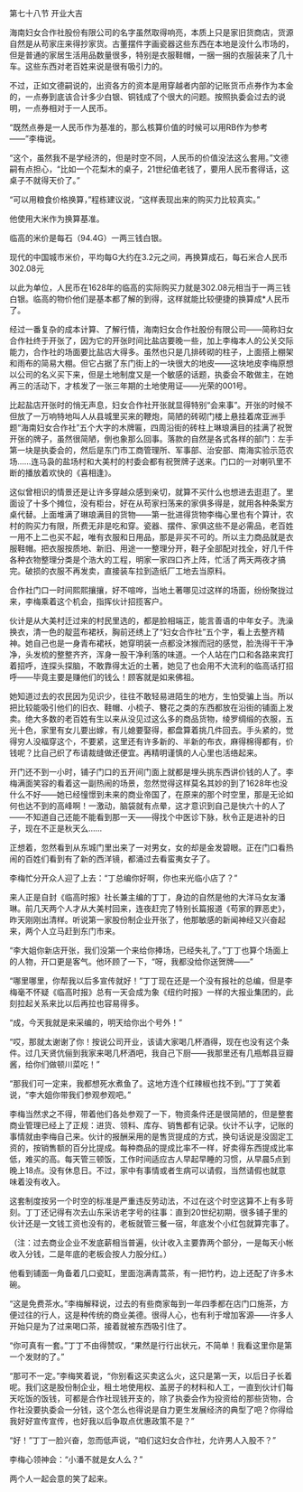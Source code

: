 

第七十八节 开业大吉

海南妇女合作社股份有限公司的名字虽然取得响亮，本质上只是家旧货商店，货源自然是从苟家庄来得抄家货。古董摆件字画瓷器这些东西在本地是没什么市场的，但是普通的家居生活用品数量很多，特别是衣服鞋帽，一捆一捆的衣服装来了几十车。这些东西对老百姓来说是很有吸引力的。

不过，正如文德嗣说的，出资各方的资本是用穿越者内部的记账货币点券作为本金的，一点券到底该合计多少白银、铜钱成了个很大的问题。按照执委会过去的说明，一点券相对于一人民币。

“既然点券是一人民币作为基准的，那么核算价值的时候可以用RB作为参考――”李梅说。

“这个，虽然我不是学经济的，但是时空不同，人民币的价值没法这么套用。”文德嗣有点担心，“比如一个花梨木的桌子，21世纪值老钱了，要用人民币套得话，这桌子不就得天价了。”

“可以用粮食价格换算，”程栋建议说，“这样表现出来的购买力比较真实。”

他使用大米作为换算基准。

临高的米价是每石（94.4G）一两三钱白银。

现代的中国城市米价，平均每G大约在3.2元之间，再换算成石，每石米合人民币302.08元

以此为单位，人民币在1628年的临高的实际购买力就是302.08元相当于一两三钱白银。临高的物价他们是基本都了解的到得，这样就能比较便捷的换算成*人民币了。

经过一番复杂的成本计算、了解行情，海南妇女合作社股份有限公司――简称妇女合作社终于开张了，因为它的开张时间比盐店要晚一些，加上李梅本人的公关交际能力，合作社的场面要比盐店大得多。虽然也只是几排砖砌的柱子，上面搭上棚架和雨布的简易大棚。但它占据了东门街上的一块很大的地皮――这块地皮李梅原想以公司的名义买下来，但是土地制度又是一个敏感的话题，执委会不敢做主，在她再三的活动下，才核发了一张三年期的土地使用证――光荣的001号。

比起盐店开张时的悄无声息，妇女合作社开张就显得特别“会来事”。开张的时候不但放了一万响特地叫人从县城里买来的鞭炮，简陋的砖砌门楼上悬挂着席亚洲手题“海南妇女合作社”五个大字的木牌匾，四周沿街的砖柱上琳琅满目的挂满了祝贺开张的牌子，虽然很简陋，倒也象那么回事。落款的自然是各式各样的部门：左手第一块是执委会的，然后是东门市工商管理所、军事部、治安部、南海实验示范农场……连马袅的盐场村和大美村的村委会都有祝贺牌子送来。门口的一对喇叭里不断的播放着欢快的《喜相逢》。

这似曾相识的情景还是让许多穿越众感到亲切，就算不买什么也想进去逛逛了。里面设了十多个摊位，没有柜台，好在从苟家扫荡来的家俱多得是，就用各种条案方桌代替。上面堆满了琳琅满目的货物――第一批进得货物李梅心里也有个算计，农村的购买力有限，所费无非是吃和穿。瓷器、摆件、家俱这些不是必需品，老百姓一用不上二也买不起，唯有衣服和日用品，那是非买不可的。所以主力商品就是衣服鞋帽。把衣服按质地、新旧、用途一一整理分开，鞋子全部配对找全，好几千件各种衣物整理分类是个浩大的工程，明家一家四口齐上阵，忙活了两天两夜才搞完。破损的衣服不再发卖，直接装车拉到造纸厂工地去当原料。

合作社门口一时间熙熙攘攘，好不喧哗，当地土著哪见过这样的场面，纷纷聚拢过来，李梅乘着这个机会，指挥伙计招揽客户。

伙计是从大美村迁过来的村民里选的，都是脸相端正，能言善语的中年女子。洗澡换衣，清一色的靛蓝布裙袄，胸前还绣上了“妇女合作社”五个字，看上去整齐精神。她自己也是一身青布裙袄，她穿明装一点都没沐猴而冠的感觉，脸洗得干干净净，头发梳的整整齐齐，浑身一股干净利落的味道。一个人站在门口和各路来宾打着招呼，连探头探脑，不敢靠得太近的土著，她见了也会用不大流利的临高话打招呼――毕竟主要是赚他们的钱么！顾客就是如来佛祖。

她知道过去的农民因为见识少，往往不敢轻易进陌生的地方，生怕受骗上当。所以把比较能吸引他们的旧衣、鞋帽、小梳子、簪花之类的东西都放在沿街的铺面上发卖。绝大多数的老百姓有生以来从没见过这么多的商品货物，绫罗绸缎的衣服，五光十色，家里有女儿要出嫁，有儿媳要娶得，都盘算着挑几件回去。手头紧的，觉得穷人没福穿这个，不要紧，这里还有许多新的、半新的布衣，麻得棉得都有，价钱呢？比自己织了布请裁缝做还便宜。再精明谨慎的人心里也活络起来。

开门还不到一小时，铺子门口的五开间门面上就都是埋头挑东西讲价钱的人了。李梅满面笑容的看着这一副热闹的场景，忽然觉得这样莫名其妙的到了1628年也没什么不好――她已经憧憬到未来的商业帝国了，在原来的那个时空里，那是无论如何也达不到的高峰啊！一激动，脑袋就有点晕，这才意识到自己是快六十的人了――不知道自己还能不能看到那一天――得找个中医诊下脉，秋令正是进补的日子，现在不正是秋天么……

正想着，忽然看到从东城门里出来了一对男女，女的却是金发碧眼。正在门口看热闹的百姓们看到有了新的西洋镜，都涌过去看蛮夷女子了。

李梅忙分开众人迎了上去：“丁总编你好啊，你也来光临小店了？”

来人正是自封《临高时报》社长兼主编的丁丁，身边的自然是他的大洋马女友潘琳。前几天两个人才从大美村回来，连夜赶完了特别长篇报道《苟家的罪恶史》，昨天刚刚出清样。听说第一家股份制企业开张了，他那敏感的新闻神经又兴奋起来，两个人立马赶到东门市来。

“李大姐你新店开张，我们没第一个来给你捧场，已经失礼了。”丁丁也算个场面上的人物，开口更是客气。他环顾了一下，“呀，我都没给你送贺牌――”

“哪里哪里，你帮我以后多宣传就好！”丁丁现在还是一个没有报社的总编，但是李梅毫不怀疑《临高时报》总有一天会成为象《纽约时报》一样的大报业集团的，此刻拉起关系来比以后再拉也容易得多。

“成，今天我就是来采编的，明天给你出个号外！”

“哎，那就太谢谢了你！按说公司开业，该请大家喝几杯酒得，现在也没有这个条件。过几天贤伉俪到我家来喝几杯酒吧，我自己下厨――我那里还有几瓶郫县豆瓣酱，给你们做顿川菜吃！”

“那我们可一定来，我都想死水煮鱼了。这地方连个红辣椒也找不到。”丁丁笑着说，“李大姐你带我们参观参观吧。”

李梅当然求之不得，带着他们各处参观了一下，物资条件还是很简陋的，但是整套商业管理已经上了正规：进货、领料、库存、销售都有记录。伙计不认字，记账的事情就由李梅自己来。伙计的报酬采用的是售货提成的方式，换句话说是没固定工资的，按销售额的百分比提成。每种商品的提成比率不一样，好卖得东西提成比率低，难买的高。每天管三顿饭，工作时间适应古人早起早睡的习惯，从早晨5点到晚上18点。没有休息日。不过，家中有事情或者生病可以请假，当然请假也就意味着没有收入。

这套制度按另一个时空的标准是严重违反劳动法，不过在这个时空这算不上有多苛刻。丁丁还记得有次去山东采访老字号的往事：直到20世纪初期，很多铺子里的伙计还是一文钱工资也没有的，老板就管三餐一宿，年底发个小红包就算完事了。

（注：过去商业企业不发底薪相当普遍，伙计收入主要靠两个部分，一是每天小帐收入分钱，二是年底的老板会按人力股分红。）

他看到铺面一角备着几口瓷缸，里面泡满青蒿茶，有一把竹杓，边上还配了许多木碗。

“这是免费茶水。”李梅解释说，过去的有些商家每到一年四季都在店门口施茶，方便过往的行人，这是种传统的商业美德。很得人心，也有利于增加客源――许多人开始只是为了过来喝口茶，接着就被东西吸引住了。

“你可真有一套。”丁丁不由得赞叹，“果然是行行出状元，不简单！我看这里你是第一个发财的了。”

“那可不一定。”李梅笑着说，“你别看这买卖这么火，这只是第一天，以后日子长着呢。我们这是股份制企业，租土地使用权、盖房子的材料和人工，一直到伙计们每天吃饭的饭钱，可都是合作社现钱开支的，除了执委会作为投资给的那些货物，合作社没要执委会一分钱，这个怎么也得说是自力更生发展经济的典型了吧？你得给我好好宣传宣传，也好我以后争取点优惠政策不是？”

“好！”丁丁一脸兴奋，忽而低声说，“咱们这妇女合作社，允许男人入股不？”

李梅心领神会：“小潘不就是女人么？”

两个人一起会意的笑了起来。

